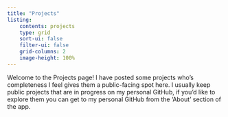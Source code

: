 ---
title: "Projects"
listing:
    contents: projects
    type: grid
    sort-ui: false
    filter-ui: false
    grid-columns: 2
    image-height: 100%
---

Welcome to the Projects page! I have posted some projects who's completeness I feel gives them a public-facing spot here. I usually keep public projects that are in progress on my personal GitHub, if you'd like to explore them you can get to my personal GitHub from the 'About' section of the app.